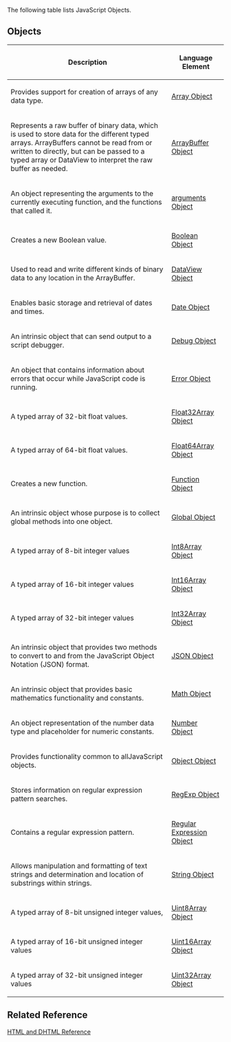 The following table lists JavaScript Objects.

==Objects==
{| class='wikitable'
|-
! Description
! Language Element
|-
| Provides support for creation of arrays of any data type.
| [[javascript/Array|Array Object]]
|-
| Represents a raw buffer of binary data, which is used to store data for the different typed arrays. ArrayBuffers cannot be read from or written to directly, but can be passed to a typed array or DataView to interpret the raw buffer as needed.
| [[javascript/ArrayBuffer|ArrayBuffer Object]]
|-
| An object representing the arguments to the currently executing function, and the functions that called it.
| [[javascript/arguments|arguments Object]]
|-
| Creates a new Boolean value.
| [[javascript/Boolean|Boolean Object]]
|-
| Used to read and write different kinds of binary data to any location in the ArrayBuffer.
| [[javascript/DataView|DataView Object]]
|-
| Enables basic storage and retrieval of dates and times.
| [[javascript/Date|Date Object]]
|-
| An intrinsic object that can send output to a script debugger.
| [[javascript/Debug|Debug Object]]
|-
| An object that contains information about errors that occur while JavaScript code is running.
| [[javascript/Error|Error Object]]
|-
| A typed array of 32-bit float values.
| [[javascript/Float32Array|Float32Array Object]]
|-
| A typed array of 64-bit float values.
| [[javascript/Float64Array|Float64Array Object]]
|-
| Creates a new function.
| [[javascript/Function|Function Object]]
|-
| An intrinsic object whose purpose is to collect global methods into one object.
| [[javascript/Global|Global Object]]
|-
| A typed array of 8-bit integer values
| [[javascript/Int8Array|Int8Array Object]]
|-
| A typed array of 16-bit integer values
| [[javascript/Int16Array|Int16Array Object]]
|-
| A typed array of 32-bit integer values
| [[javascript/Int32Array|Int32Array Object]]
|-
| An intrinsic object that provides two methods to convert to and from the JavaScript Object Notation (JSON) format.
| [[javascript/JSON|JSON Object]]
|-
| An intrinsic object that provides basic mathematics functionality and constants.
| [[javascript/Math|Math Object]]
|-
| An object representation of the number data type and placeholder for numeric constants.
| [[javascript/Number|Number Object]]
|-
| Provides functionality common to allJavaScript objects.
| [[javascript/Object|Object Object]]
|-
| Stores information on regular expression pattern searches.
| [[javascript/RegExp|RegExp Object]]
|-
| Contains a regular expression pattern.
| [[javascript/Regular Expression|Regular Expression Object]]
|-
| Allows manipulation and formatting of text strings and determination and location of substrings within strings.
| [[javascript/String|String Object]]
|-
| A typed array of 8-bit unsigned integer values,
| [[javascript/Uint8Array|Uint8Array Object]]
|-
| A typed array of 16-bit unsigned integer values
| [[javascript/Uint16Array|Uint16Array Object]]
|-
| A typed array of 32-bit unsigned integer values
| [[javascript/Uint32Array|Uint32Array Object]]
|}

==Related Reference==
[http://go.microsoft.com/fwlink/?LinkId=148095 HTML and DHTML Reference]

